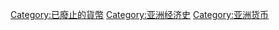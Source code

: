 [[Category:已廢止的貨幣|Category:已廢止的貨幣]]
[[Category:亚洲经济史|Category:亚洲经济史]]
[[Category:亚洲货币|Category:亚洲货币]]